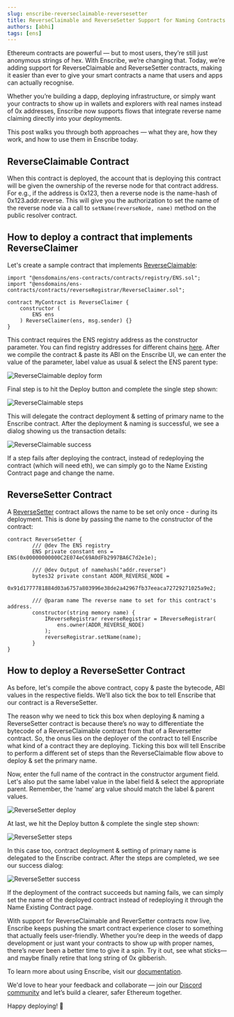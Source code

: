 ```yaml
---
slug: enscribe-reverseclaimable-reversesetter
title: ReverseClaimable and ReverseSetter Support for Naming Contracts with Enscribe
authors: [abhi]
tags: [ens]
---
```


Ethereum contracts are powerful — but to most users, they’re still just anonymous strings of hex. With Enscribe, we’re changing that. Today, we’re adding support for ReverseClaimable and ReverseSetter contracts, making it easier than ever to give your smart contracts a name that users and apps can actually recognise.

Whether you’re building a dapp, deploying infrastructure, or simply want your contracts to show up in wallets and explorers with real names instead of 0x addresses, Enscribe now supports flows that integrate reverse name claiming directly into your deployments.

This post walks you through both approaches — what they are, how they work, and how to use them in Enscribe today.

## ReverseClaimable Contract

When this contract is deployed, the account that is deploying this contract will be given the ownership of the reverse node for that contract address. For e.g., if the address is 0x123, then a reverse node is the name-hash of 0x123.addr.reverse. This will give you the authorization to set the name of the reverse node via a call to `setName(reverseNode, name)` method on the public resolver contract.

## How to deploy a contract that implements ReverseClaimer

Let's create a sample contract that implements [ReverseClaimable](https://docs.ens.domains/web/naming-contracts#reverseclaimersol):

```Solidity
import "@ensdomains/ens-contracts/contracts/registry/ENS.sol";
import "@ensdomains/ens-contracts/contracts/reverseRegistrar/ReverseClaimer.sol";

contract MyContract is ReverseClaimer {
	constructor (
    	ENS ens
	) ReverseClaimer(ens, msg.sender) {}
}
```

This contract requires the ENS registry address as the constructor parameter. You can find registry addresses for different chains [here](https://docs.ens.domains/learn/deployments/). After we compile the contract & paste its ABI on the Enscribe UI, we can enter the value of the parameter, label value as usual & select the ENS parent type:

![ReverseClaimable deploy form](reverseclaimable-deploy.png)

Final step is to hit the Deploy button and complete the single step shown:

![ReverseClaimable steps](reverseclaimable-steps.png)

This will delegate the contract deployment & setting of primary name to the Enscribe contract. After the deployment & naming is successful, we see a dialog showing us the transaction details:

![ReverseClaimable success](reverseclaimable-success.png)

If a step fails after deploying the contract, instead of redeploying the contract (which will need eth), we can simply go to the Name Existing Contract page and change the name.

## ReverseSetter Contract

A [ReverseSetter](https://docs.ens.domains/web/naming-contracts/#set-a-name-in-the-constructor) contract allows the name to be set only once - during its deployment. This is done by passing the name to the constructor of the contract:

```Solidity
contract ReverseSetter {
        /// @dev The ENS registry
        ENS private constant ens = ENS(0x00000000000C2E074eC69A0dFb2997BA6C7d2e1e);

        /// @dev Output of namehash("addr.reverse")
        bytes32 private constant ADDR_REVERSE_NODE =
            0x91d1777781884d03a6757a803996e38de2a42967fb37eeaca72729271025a9e2;

        /// @param name The reverse name to set for this contract's address.
        constructor(string memory name) {
            IReverseRegistrar reverseRegistrar = IReverseRegistrar(
                ens.owner(ADDR_REVERSE_NODE)
            );
            reverseRegistrar.setName(name);
        }
}
```

## How to deploy a ReverseSetter Contract

As before, let's compile the above contract, copy & paste the bytecode, ABI values in the respective fields. We’ll also tick the box to tell Enscribe that our contract is a ReverseSetter.

The reason why we need to tick this box when deploying & naming a ReverseSetter contract is because there’s no way to differentiate the bytecode of a ReverseClaimable contract from that of a Reversetter contract. So, the onus lies on the deployer of the contract to tell Enscribe what kind of a contract they are deploying. Ticking this box will tell Enscribe to  perform a different set of steps than the ReverseClaimable flow above to deploy & set the primary name.

Now, enter the full name of the contract in the constructor argument field. Let's also put the same label value in the label field & select the appropriate parent. Remember, the ‘name’ arg value should match the label & parent values.

![ReverseSetter deploy](reversesetter-deploy.png)

At last, we hit the Deploy button & complete the single step shown:

![ReverseSetter steps](reversesetter-steps.png)

In this case too, contract deployment & setting of primary name is delegated to the Enscribe contract. After the steps are completed, we see our success dialog:

![ReverseSetter success](reversesetter-success.png)

If the deployment of the contract succeeds but naming fails, we can simply set the name of the deployed contract instead of redeploying it through the Name Existing Contract page.

With support for ReverseClaimable and ReverSetter contracts now live, Enscribe keeps pushing the smart contract experience closer to something that actually feels user-friendly. Whether you’re deep in the weeds of dapp development or just want your contracts to show up with proper names, there’s never been a better time to give it a spin. Try it out, see what sticks—and maybe finally retire that long string of 0x gibberish.

To learn more about using Enscribe, visit our [documentation](https://www.enscribe.xyz/docs).

We'd love to hear your feedback and collaborate — join our [Discord community](https://discord.gg/8QUMMdS5GY) and let’s build a clearer, safer Ethereum together.

Happy deploying! 🚀